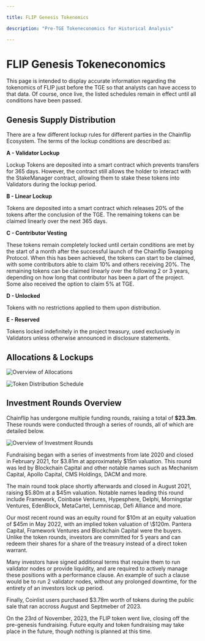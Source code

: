 ```yaml
---

title: FLIP Genesis Tokenomics

description: "Pre-TGE Tokeneconomics for Historical Analysis"

---
```



# FLIP Genesis Tokeneconomics

This page is intended to display accurate information regarding the tokenomics of FLIP just before the TGE so that analysts can have access to that data. Of course, once live, the listed schedules remain in effect until all conditions have been passed.

## Genesis Supply Distribution

There are a few different lockup rules for different parties in the Chainflip Ecosystem. The terms of the lockup conditions are described as:

**A - Validator Lockup**

Lockup Tokens are deposited into a smart contract which prevents transfers for 365 days. However, the contract still allows the holder to interact with the StakeManager contract, allowing them to stake these tokens into Validators during the lockup period.

**B - Linear Lockup**

Tokens are deposited into a smart contract which releases 20% of the tokens after the conclusion of the TGE. The remaining tokens can be claimed linearly over the next 365 days.

**C - Contributor Vesting**

These tokens remain completely locked until certain conditions are met by the start of a month after the successful launch of the Chainflip Swapping Protocol. When this has been achieved, the tokens can start to be claimed, with some contributors able to claim 10% and others receiving 20%. The remaining tokens can be claimed linearly over the following 2 or 3 years, depending on how long that contributor has been a part of the project. Some also received the option to claim 5% at TGE.

**D - Unlocked**

Tokens with no restrictions applied to them upon distribution.

**E - Reserved**

Tokens locked indefinitely in the project treasury, used exclusively in Validators unless otherwise announced in disclosure statements.

## Allocations & Lockups

![Overview of Allocations](public/concepts/allocationbreakdown.png)

![Token Distribution Schedule](public/concepts/unlockchart.png)

## Investment Rounds Overview

Chainflip has undergone multiple funding rounds, raising a total of **\$23.3m**. These rounds were conducted through a series of rounds, all of which are detailed below.

![Overview of Investment Rounds](public/concepts/investmentrounds.png)

Fundraising began with a series of investments from late 2020 and closed in February 2021, for \$3.81m at approximately \$15m valuation. This round was led by Blockchain Capital and other notable names such as Mechanism Capital, Apollo Capital, CMS Holdings, DACM and more.

The main round took place shortly afterwards and closed in August 2021, raising \$5.80m at a \$45m valuation. Notable names leading this round include Framework, Coinbase Ventures, Hypesphere, Delphi, Morningstar Ventures, EdenBlock, MetaCartel, Lemniscap, Defi Alliance and more.

Our most recent round was an equity round for \$10m at an equity valuation of \$45m in May 2022, with an implied token valuation of \\$120m. Pantera Capital, Framework Ventures and Blockchain Capital were the buyers. Unlike the token rounds, investors are committed for 5 years and can redeem their shares for a share of the treasury instead of a direct token warrant.

Many investors have signed additional terms that require them to run validator nodes or provide liquidity, and are required to actively manage these positions with a performance clause. An example of such a clause would be to run 2 validator nodes, without any prolonged downtime, for the entirety of an investors lock up period.

Finally, Coinlist users purchased \$3.78m worth of tokens during the public sale that ran accross August and Septmeber of 2023.

On the 23rd of November, 2023, the FLIP token went live, closing off the pre-genesis fundraising. Future equity and token fundraising may take place in the future, though nothing is planned at this time.
